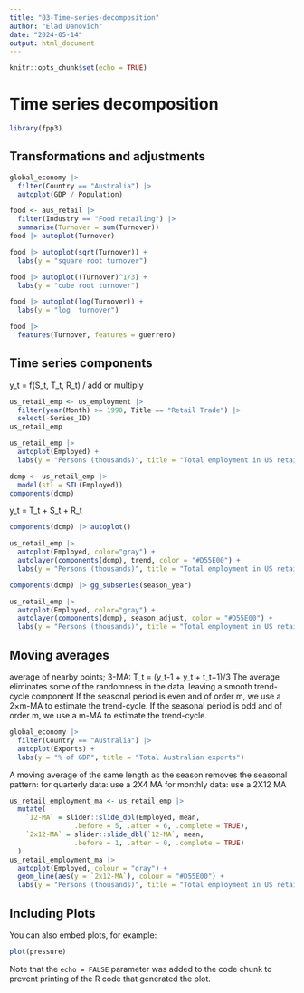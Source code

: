 ```yaml
---
title: "03-Time-series-decomposition"
author: "Elad Danovich"
date: "2024-05-14"
output: html_document
---
```


```r
knitr::opts_chunk$set(echo = TRUE)
```

# Time series decomposition

```r
library(fpp3)
```

## Transformations and adjustments
```r
global_economy |>
  filter(Country == "Australia") |>
  autoplot(GDP / Population)
```
```r
food <- aus_retail |>
  filter(Industry == "Food retailing") |>
  summarise(Turnover = sum(Turnover))
food |> autoplot(Turnover)
```
```r
food |> autoplot(sqrt(Turnover)) + 
  labs(y = "square root turnover")
```
```r
food |> autoplot((Turnover)^1/3) + 
  labs(y = "cube root turnover")
```
```r
food |> autoplot(log(Turnover)) + 
  labs(y = "log  turnover")
```
```r
food |>
  features(Turnover, features = guerrero)
```



## Time series components
y_t = f(S_t, T_t, R_t) / add or multiply
```r
us_retail_emp <- us_employment |>
  filter(year(Month) >= 1990, Title == "Retail Trade") |>
  select(-Series_ID)
us_retail_emp
```
```r
us_retail_emp |>
  autoplot(Employed) +
  labs(y = "Persons (thousands)", title = "Total employment in US retail")
```
```r
dcmp <- us_retail_emp |>
  model(stl = STL(Employed))
components(dcmp)
```
y_t = T_t + S_t + R_t
```r
components(dcmp) |> autoplot()
```
```r
us_retail_emp |>
  autoplot(Employed, color="gray") +
  autolayer(components(dcmp), trend, color = "#D55E00") +
  labs(y = "Persons (thousands)", title = "Total employment in US retail")
```
```r
components(dcmp) |> gg_subseries(season_year)
```
```r
us_retail_emp |>
  autoplot(Employed, color="gray") +
  autolayer(components(dcmp), season_adjust, color = "#D55E00") +
  labs(y = "Persons (thousands)", title = "Total employment in US retail")
```
 
 
 
## Moving averages
average of nearby points; 3-MA: T_t = (y_t-1 + y_t + t_t+1)/3
The average eliminates some of the randomness in the data, leaving a smooth trend-cycle component
If the seasonal period is even and of order m, we use a 2×m-MA to estimate the trend-cycle. If the seasonal period is odd and of order m, we use a m-MA to estimate the trend-cycle. 
```r
global_economy |>
  filter(Country == "Australia") |>
  autoplot(Exports) +
  labs(y = "% of GDP", title = "Total Australian exports")
```
A moving average of the same length as the season removes the seasonal pattern:
for quarterly data: use a 2X4 MA
for monthly data: use a 2X12 MA
```r
us_retail_employment_ma <- us_retail_emp |>
  mutate(
    `12-MA` = slider::slide_dbl(Employed, mean,
                .before = 5, .after = 6, .complete = TRUE),
    `2x12-MA` = slider::slide_dbl(`12-MA`, mean,
                .before = 1, .after = 0, .complete = TRUE)
  )
us_retail_employment_ma |>
  autoplot(Employed, colour = "gray") +
  geom_line(aes(y = `2x12-MA`), colour = "#D55E00") +
  labs(y = "Persons (thousands)", title = "Total employment in US retail")
```













## Including Plots

You can also embed plots, for example:

```r
plot(pressure)
```

Note that the `echo = FALSE` parameter was added to the code chunk to prevent printing of the R code that generated the plot.
